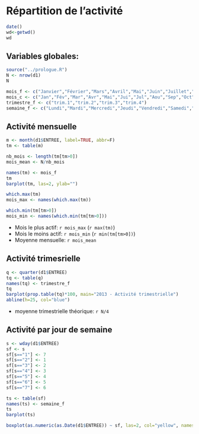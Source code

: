 Répartition de l'activité
========================================================
```r
date()
wd<-getwd()
wd
```
Variables globales:
-------------------
```r
source("../prologue.R")
N <- nrow(d1)
N

mois_f <- c("Janvier","Février","Mars","Avril","Mai","Juin","Juillet","Août","Septembre","Octobre","Novembre","Décembre")
mois_c <- c("Jan","Fév","Mar","Avr","Mai","Jui","Jul","Aou","Sep","Oct","Nov","Déc")
trimestre_f <- c("trim.1","trim.2","trim.3","trim.4")
semaine_f <- c("Lundi","Mardi","Mercredi","Jeudi","Vendredi","Samedi","Dimanche")
```

Activité mensuelle
--------------------

```r
m <- month(d1$ENTREE, label=TRUE, abbr=F)
tm <- table(m)

nb_mois <- length(tm[tm>0])
mois_mean <- N/nb_mois

names(tm) <- mois_f
tm
barplot(tm, las=2, ylab="")

which.max(tm)
mois_max <- names(which.max(tm))

which.min(tm[tm>0])
mois_min <- names(which.min(tm[tm>0]))

```
- Mois le plus actif: `r mois_max ` (`r max(tm)`)
- Mois le moins actif: `r mois_min ` (`r min(tm[tm>0])`)
- Moyenne mensuelle: `r mois_mean`

Activité trimesrielle
---------------------

```r
q <- quarter(d1$ENTREE)
tq <- table(q)
names(tq) <- trimestre_f
tq
barplot(prop.table(tq)*100, main="2013 - Activité trimestrielle")
abline(h=25, col="blue")
```
- moyenne trimestrielle théorique: `r N/4`

Activité par jour de semaine
----------------------------
```r
s <- wday(d1$ENTREE)
sf <- s
sf[s=="1"] <- 7
sf[s=="2"] <- 1
sf[s=="3"] <- 2
sf[s=="4"] <- 3
sf[s=="5"] <- 4
sf[s=="6"] <- 5
sf[s=="7"] <- 6

ts <- table(sf)
names(ts) <- semaine_f
ts
barplot(ts)

boxplot(as.numeric(as.Date(d1$ENTREE)) ~ sf, las=2, col="yellow", names=semaine_f, main="Activité selon le jour de la semaine", notch=TRUE)
```

